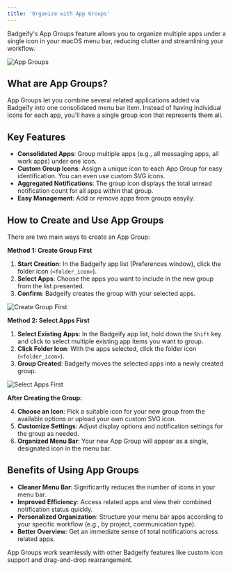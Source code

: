 ```yaml
---
title: 'Organize with App Groups'
---
```


Badgeify's App Groups feature allows you to organize multiple apps under a single icon in your macOS menu bar, reducing clutter and streamlining your workflow.

![App Groups](https://i.imgur.com/AIL4kQh.png)

## What are App Groups?

App Groups let you combine several related applications added via Badgeify into one consolidated menu bar item. Instead of having individual icons for each app, you'll have a single group icon that represents them all.

## Key Features

*   **Consolidated Apps**: Group multiple apps (e.g., all messaging apps, all work apps) under one icon.
*   **Custom Group Icons**: Assign a unique icon to each App Group for easy identification. You can even use custom SVG icons.
*   **Aggregated Notifications**: The group icon displays the total unread notification count for all apps within that group.
*   **Easy Management**: Add or remove apps from groups easyily.

## How to Create and Use App Groups

There are two main ways to create an App Group:

**Method 1: Create Group First**

1.  **Start Creation**: In the Badgeify app list (Preferences window), click the folder icon (`<folder_icon>`).
2.  **Select Apps**: Choose the apps you want to include in the new group from the list presented.
3.  **Confirm**: Badgeify creates the group with your selected apps.

![Create Group First](https://i.imgur.com/80clWio.gif)

**Method 2: Select Apps First**

1.  **Select Existing Apps**: In the Badgeify app list, hold down the `Shift` key and click to select multiple existing app items you want to group.
2.  **Click Folder Icon**: With the apps selected, click the folder icon (`<folder_icon>`).
3.  **Group Created**: Badgeify moves the selected apps into a newly created group.

![Select Apps First](https://i.imgur.com/Z0dC1BR.gif)

**After Creating the Group:**

4.  **Choose an Icon**: Pick a suitable icon for your new group from the available options or upload your own custom SVG icon.
5.  **Customize Settings**: Adjust display options and notification settings for the group as needed.
6.  **Organized Menu Bar**: Your new App Group will appear as a single, designated icon in the menu bar.

## Benefits of Using App Groups

*   **Cleaner Menu Bar**: Significantly reduces the number of icons in your menu bar.
*   **Improved Efficiency**: Access related apps and view their combined notification status quickly.
*   **Personalized Organization**: Structure your menu bar apps according to your specific workflow (e.g., by project, communication type).
*   **Better Overview**: Get an immediate sense of total notifications across related apps.

App Groups work seamlessly with other Badgeify features like custom icon support and drag-and-drop rearrangement. 